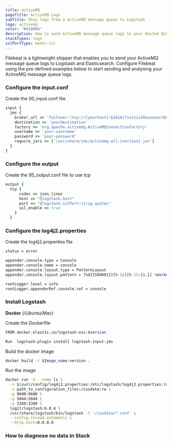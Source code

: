 ```yaml
---
title: ActiveMQ
pageTitle: ActiveMQ Logs
subTitle: Ship logs from a ActiveMQ message queue to Logstash
logo: activemq
color: "#d10066"
description: How to send ActiveMQ message queue logs to your Hosted ELK Logstash instance. Configure Filebeat to send data to logstash.  
stackTypes: logs
sslPortType: beats-ssl
---
```


Filebeat is a lightweight shipper that enables you to send your ActiveMQ message queue logs to Logstash and Elasticsearch. 
Configure Filebeat using the pre-defined examples below to start sending and analysing your ActiveMQ message queue logs.

<Steps>

  ### Configure the input.conf

  Create the 00_input.conf file

  ```ruby copy
  input {
    jms {
      broker_url => 'failover:(tcp://{yourhost}:61616)?initialReconnectDelay=100'
      destination => 'yourdestination'
      factory => 'org.apache.activemq.ActiveMQConnectionFactory'
      username => 'your-username'
      password => 'your-password'
      require_jars => ['/usr/share/jms/activemq-all-{version}.jar']
    }
  } 
  ```

  ### Configure the output

  Create the 95_output.conf file to use tcp

  ```ruby copy /"@logstash.sslPort:strip_quotes"/ /@logstash.host/
  output {
    tcp {
        codec => json_lines
        host => "@logstash.host"
        port => "@logstash.sslPort:strip_quotes"
        ssl_enable => true
      }
    }
  ```

### Configure the log4j2.properties

Create the log4j2.properties file

```cmd copy
status = error

appender.console.type = Console
appender.console.name = console
appender.console.layout.type = PatternLayout
appender.console.layout.pattern = [%d{ISO8601}][%-5p][%-25c{1.}] %marker%m%n

rootLogger.level = info
rootLogger.appenderRef.console.ref = console
```

### Install Logstash

__Docker__ *(/Ubuntu/Mac)*

Create the Dockerfile

```bash cpy
FROM docker.elastic.co/logstash-oss:$version

Run  logstash-plugin install logstash-input-jms
```

Build the docker image

```bash copy
docker build -t $Image_name:version .
```

Run the image

```bash copy
docker run -d --name ls \
  -v $(pwd)/config/log4j2.properties:/etc/logstash/log4j2.properties:ro \
  -v path_to_configuration_files:/cusdata:rw \
  -p 9600:9600 \
  -p 5044:5044 \
  -p 3389:3389 \
  logit/logstash:6.8.4 \
  /usr/share/logstash/bin/logstash -f '/cusdata/*.conf' \
  --config.reload.automatic \
  --http.host=0.0.0.0 
```

### How to diagnose no data in Stack

<DiagnoseNoData />

</Steps>

